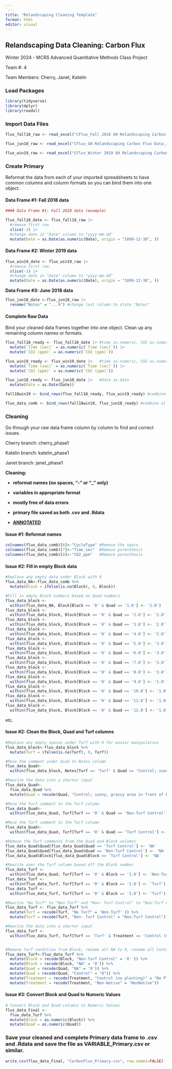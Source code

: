 ```yaml
---
`---
title: "Relandscaping Cleaning Template"
format: html
editor: visual
---
```


## Relandscaping Data Cleaning: Carbon Flux

Winter 2024 - MCRS Advanced Quantitative Methods Class Project

Team #: 4

Team Members: Cherry, Janet, Katelin

### Load Packages

```r
library(tidyverse)
library(dplyr)
library(readxl)
```

### Import Data Files

```r
flux_fall18_raw <- read_excel("CFlux_Fall 2018 GH Relandscaping Carbon Flux Data.xlsx")

flux_jun18_raw <- read_excel("CFlux_GH Relandscaping Carbon Flux Data_Jun2018.xlsx")

flux_win19_raw <- read_excel("CFlux_Winter 2019 GH Relandscaping Carbon Flux Data.xlsx")


```

### Create Primary

Reformat the data from each of your imported spreadsheets to have common columns and column formats so you can bind them into one object.

#### Data Frame #1: Fall 2018 data

```r
#### Data Frame #1: Fall 2018 data (example)

flux_fall18_date <- flux_fall18_raw |>
  #remove first row
  slice(-1) |>
  #change date in "Date" column to "yyyy-mm-dd"
  mutate(Date = as.Date(as.numeric(Date), origin = "1899-12-30", ))

```

#### Data Frame #2: Winter 2019 data

```r
flux_win19_date <- flux_win19_raw |>
  #remove first row
  slice(-1) |>
  #change date in "Date" column to "yyyy-mm-dd"
  mutate(Date = as.Date(as.numeric(Date), origin = "1899-12-30", ))
```

**Data Frame #3: June 2018 data**

```r
flux_jun18_date <-flux_jun18_raw |>
  rename("Notes" = "...9") #change last column to state "Notes"

```

#### Complete Raw Data

Bind your cleaned data frames together into one object. Clean up any remaining column names or formats.

```r
flux_fall18_ready <- flux_fall18_date |> #time as.numeric, CO2 as.numeric
  mutate(`Time (sec)` = as.numeric(`Time (sec)`)) |>
  mutate(`CO2 (ppm)` = as.numeric(`CO2 (ppm)`))

flux_win19_ready <- flux_win19_date |>   #time as.numeric, CO2 as.numeric
  mutate(`Time (sec)` = as.numeric(`Time (sec)`)) |>
  mutate(`CO2 (ppm)` = as.numeric(`CO2 (ppm)`))

flux_jun18_ready <- flux_jun18_date |>   #date as.date
  mutate(Date = as.Date(Date))

fall18win19 <- bind_rows(flux_fall18_ready, flux_win19_ready) #combine datasets

flux_data_comb <- bind_rows(fall18win19, flux_jun18_ready) #combine all datasets
```

### Cleaning

Go through your raw data frame column by column to find and correct issues.

Cherry branch: cherry_phase1

Katelin branch: katelin_phase1

Janet branch: janet_phase1

**Cleaning:**

-   **reformat names (no spaces, "-" or "\_" only)**

-   **variables in appropriate format**

-   **mostly free of data errors**

-   **primary file saved as both .csv and .Rdata**

-   [**ANNOTATED**]{.underline}

#### Issue #1: Reformat names

```r
colnames(flux_data_comb)[6]<-"CycleType" #Remove the space
colnames(flux_data_comb)[7]<-"Time_sec"  #Remove parenthesis
colnames(flux_data_comb)[8]<-"CO2_ppm"   #Remove parenthesis
```

#### Issue #2: Fill in empty Block data

```r
#Replace any empty data under Block with 0
flux_data_NA<-flux_data_comb %>%
  mutate(Block = ifelse(is.na(Block), 0, Block))

#Fill in empty Block numbers based on Quad numbers
flux_data_block <- 
  within(flux_data_NA, Block[Block == '0' & Quad == '1.0'] <- '2.0') 
flux_data_block <- 
  within(flux_data_block, Block[Block == '0' & Quad == '2.0'] <- '2.0')
flux_data_block <- 
  within(flux_data_block, Block[Block == '0' & Quad == '3.0'] <- '2.0')
flux_data_block <- 
  within(flux_data_block, Block[Block == '0' & Quad == '4.0'] <- '2.0')
flux_data_block <- 
  within(flux_data_block, Block[Block == '0' & Quad == '5.0'] <- '3.0')
flux_data_block <- 
  within(flux_data_block, Block[Block == '0' & Quad == '6.0'] <- '3.0')
flux_data_block <- 
  within(flux_data_block, Block[Block == '0' & Quad == '7.0'] <- '3.0')
flux_data_block <- 
  within(flux_data_block, Block[Block == '0' & Quad == '8.0'] <- '3.0')
flux_data_block <- 
  within(flux_data_block, Block[Block == '0' & Quad == '9.0'] <- '1.0')
flux_data_block <- 
  within(flux_data_block, Block[Block == '0' & Quad == '10.0'] <- '1.0')
flux_data_block <- 
  within(flux_data_block, Block[Block == '0' & Quad == '11.0'] <- '1.0')
flux_data_block <- 
  within(flux_data_block, Block[Block == '0' & Quad == '12.0'] <- '1.0')
```

etc.

#### Issue #2: Clean the Block, Quad and Turf columns

```r
#Replace any empty spaces under Turf with 0 for easier manipulation
flux_data_block<-flux_data_block %>%
  mutate(Turf = ifelse(is.na(Turf), 0, Turf))

#Move the comment under Quad to Notes column
flux_data_Quad<- 
  within(flux_data_block, Notes[Turf == 'Turf' & Quad == 'Control; sunny, grassy area in front of BC Cavern (next to well plate in aldrich)'] <- 'Sunny, grassy area in front of BC Cavern (next to well plate in aldrich)')

#Rewrite the data into a shorter input
flux_data_Quad<- 
  flux_data_Quad %>%
  mutate(Quad = recode(Quad, "Control; sunny, grassy area in front of BC Cavern (next to well plate in aldrich)" = 'Control' ))

#Move the Turf comment to the Turf column 
flux_data_Quad<-
  within(flux_data_Quad, Turf[Turf == '0' & Quad == 'Non-Turf Control'] <- 'Non- Turf Control') 

#Move the Turf comment to the Turf column
flux_data_Quad<-
  within(flux_data_Quad, Turf[Turf == '0' & Quad == 'Turf Control'] <- 'Turf Control') 

#Remove the Turf comments from the Quad and Block columns
flux_data_Quad$Quad[flux_data_Quad$Quad == 'Turf Control'] <- 'NA'
flux_data_Quad$Quad[flux_data_Quad$Quad == 'Non-Turf Control'] <- 'NA'
flux_data_Quad$Block[flux_data_Quad$Block == 'Turf Control'] <- 'NA'

#Rewrite over the Turf column based off the Block number
flux_data_Turf <- 
  within(flux_data_Quad, Turf[Turf == '0' & Block == '1.0'] <- 'Non-Turf')
flux_data_Turf <- 
  within(flux_data_Turf, Turf[Turf == '0' & Block == '2.0'] <- 'Turf')
flux_data_Turf <- 
  within(flux_data_Turf, Turf[Turf == '0' & Block == '3.0'] <- 'Turf')

#Rewrite "No Turf" to "Non-Turf" and "Non- Turf Control" to "Non-Turf Control"
flux_data_Turf <- flux_data_Turf %>%
  mutate(Turf = recode(Turf, "No Turf" = 'Non-Turf' )) %>%
  mutate(Turf = recode(Turf, "Non- Turf Control" = "Non-Turf Control"))

#Rewrite the data into a shorter input
flux_data_Turf <- 
  within(flux_data_Turf, Turf[Turf == 'Turf' & Treatment == 'Control (no planting)'] <- 'Turf Control')


#Remove Turf condition from Block, rename all NA to 0, rename all Control condition from Quad, rename no planting condition, remove - from NonNative
flux_data_Turf<-flux_data_Turf %>%
  mutate(Block = recode(Block, "Non-Turf Control" = '0' )) %>%
  mutate(Block = recode(Block, "NA" = '0')) %>%
  mutate(Quad = recode(Quad, "NA" = '0')) %>%
  mutate(Quad = recode(Quad, "Control" = "0")) %>%
  mutate(Treatment = recode(Treatment, "Control (no planting)" = "No Planting")) %>%
  mutate(Treatment = recode(Treatment, "Non-Native" = "NonNative")) 

```

#### Issue #3: Convert Block and Quad to Numeric Values

```r
# Convert Block and Quad columns to Numeric Values
flux_data_Final <-
  flux_data_Turf %>%
  mutate(Block = as.numeric(Block)) %>%
  mutate(Quad = as.numeric(Quad))
```

### Save your cleaned and complete Primary data frame to .csv and .Rdata and save the file as VARIABLE_Primary.csv or similar.

```r
write.csv(flux_data_Final, "CarbonFlux_Primary.csv", row.names=FALSE)
```
